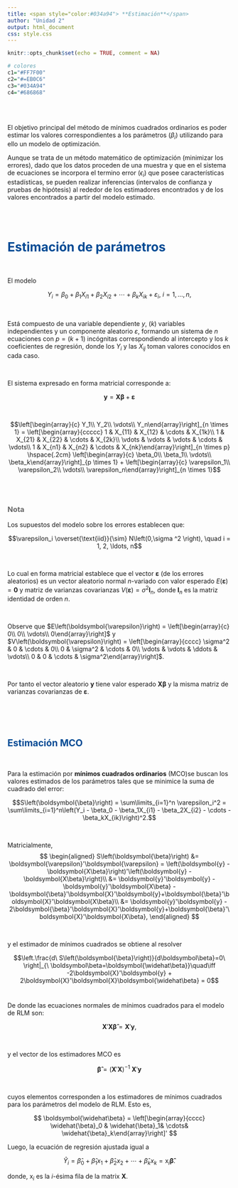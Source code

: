 ```yaml
---
title: <span style="color:#034a94"> **Estimación**</span>
author: "Unidad 2"
output: html_document
css: style.css
---
```


```r
knitr::opts_chunk$set(echo = TRUE, comment = NA)

# colores
c1="#FF7F00"
c2="#=EB0C6"
c3="#034A94"
c4="#686868"

```

<br/><br/>

El objetivo principal del método de mínimos cuadrados ordinarios es poder estimar los valores correspondientes a los parámetros ($\beta_i$) utilizando para ello un modelo de optimización.

Aunque se trata de un método matemático de optimización (minimizar los errores), dado que los datos proceden de una muestra y que en el sistema de ecuaciones se incorpora el termino error ($\epsilon_{i}$) que posee características estadísticas, se pueden realizar inferencias (intervalos de confianza y pruebas de hipótesis) al rededor de los estimadores encontrados y de los valores encontrados a partir del modelo estimado.



<br/><br/>


# <span style="color:#034a94">**Estimación de parámetros **</span>

<br/>

El modelo 

<div class="content-box-blue">
$$Y_i = \beta_0 + \beta_1X_{i1} + \beta_2X_{i2} + \cdots + \beta_kX_{ik} + \varepsilon_i,\ i = 1, \ldots, n,$$
</div>

<br/>

Está compuesto de una variable dependiente $y$, ($k$) variables independientes  y un componente aleatorio $\varepsilon$, formando un sistema de $n$ ecuaciones con $p = (k + 1)$ incógnitas correspondiendo al intercepto y los $k$ coeficientes de regresión, donde los $Y_i$ y las $X_{ij}$ toman valores conocidos en cada caso.

<br/>


El sistema expresado en forma matricial corresponde a:

<div class="content-box-blue">
$$
\boldsymbol{y} = \boldsymbol{X\beta} + \boldsymbol{\varepsilon}
$$
</div>

<br/>



$$\left[\begin{array}{c} Y_1\\ Y_2\\ \vdots\\ Y_n\end{array}\right]_{n \times 1} = 
\left[\begin{array}{ccccc} 1 & X_{11} & X_{12} & \cdots & X_{1k}\\ 1 & X_{21} & X_{22} & \cdots & X_{2k}\\ \vdots & \vdots & \vdots & \cdots & \vdots\\ 1 & X_{n1} & X_{n2} & \cdots & X_{nk}\end{array}\right]_{n \times p} \hspace{.2cm}
\left[\begin{array}{c} \beta_0\\ \beta_1\\ \vdots\\ \beta_k\end{array}\right]_{p \times 1} +  
\left[\begin{array}{c} \varepsilon_1\\ \varepsilon_2\\ \vdots\\ \varepsilon_n\end{array}\right]_{n \times 1}$$


<br/><br/>

<div class="content-box-gray">
### <span style="color:#686868"> **Nota**</span>

Los supuestos del modelo sobre los errores establecen que:

$$\varepsilon_i \overset{\text{iid}}{\sim} N\left(0,\sigma ^2 \right), \quad i = 1, 2, \ldots, n$$

<br/>

Lo cual en forma matricial establece que el vector $\boldsymbol{\varepsilon}$ (de los errores aleatorios) es un vector aleatorio normal $n$-variado con valor esperado $E\left(\boldsymbol{\varepsilon}\right) = \boldsymbol{0}$ y matriz de varianzas covarianzas $V\left(\boldsymbol{\varepsilon}\right) = \sigma^2 \boldsymbol{I}_n$, donde $\boldsymbol{I}_n$ es la matriz identidad de orden $n$.

<br/>

Observe que $E\left(\boldsymbol{\varepsilon}\right) = \left[\begin{array}{c} 0\\ 0\\ \vdots\\ 0\end{array}\right]$ y $V\left(\boldsymbol{\varepsilon}\right) = \left[\begin{array}{cccc} \sigma^2 & 0 & \cdots & 0\\ 0 & \sigma^2 & \cdots & 0\\ \vdots & \vdots & \ddots & \vdots\\ 0 & 0 & \cdots & \sigma^2\end{array}\right]$.

<br/>

Por tanto el vector aleatorio $\boldsymbol{y}$ tiene valor esperado $\boldsymbol{X\beta}$ y la misma matriz de varianzas covarianzas de $\boldsymbol{\varepsilon}$.

</div>

<br/><br/><br/>

## <span style="color:#034a94">**Estimación MCO**</span>

<br/>


Para la estimación por **mínimos cuadrados ordinarios**  (MCO)se buscan los valores estimados de los parámetros tales que se minimice la suma de cuadrado del error:

<div class="content-box-blue">
$$S\left(\boldsymbol{\beta}\right) = \sum\limits_{i=1}^n \varepsilon_i^2 = \sum\limits_{i=1}^n\left(Y_i - \beta_0 - \beta_1X_{i1} - \beta_2X_{i2} - \cdots - \beta_kX_{ik}\right)^2.$$
</div>

</br>

Matricialmente, 
$$
\begin{aligned}
	S\left(\boldsymbol{\beta}\right) &= \boldsymbol{\varepsilon}'\boldsymbol{\varepsilon} = \left(\boldsymbol{y} - \boldsymbol{X\beta}\right)'\left(\boldsymbol{y} - \boldsymbol{X\beta}\right)\\
	&= \boldsymbol{y}'\boldsymbol{y} - \boldsymbol{y}'\boldsymbol{X\beta} - \boldsymbol{\beta}'\boldsymbol{X}'\boldsymbol{y}+\boldsymbol{\beta}'\boldsymbol{X}'\boldsymbol{X\beta}\\
	&= \boldsymbol{y}'\boldsymbol{y} - 2\boldsymbol{\beta}'\boldsymbol{X}'\boldsymbol{y}+\boldsymbol{\beta}'\boldsymbol{X}'\boldsymbol{X\beta},
\end{aligned}
$$

</br>

y el estimador de mínimos cuadrados se obtiene al resolver

$$\left.\frac{d\ S\left(\boldsymbol{\beta}\right)}{d\boldsymbol\beta}=0\ \right|_{\ \boldsymbol\beta=\boldsymbol{\widehat\beta}}\quad\iff -2\boldsymbol{X}'\boldsymbol{y} + 2\boldsymbol{X}'\boldsymbol{X}\boldsymbol{\widehat\beta} = 0$$
</br>


De donde las ecuaciones normales de mínimos cuadrados para el modelo de RLM son: 

$$\boldsymbol{X}'\boldsymbol{X\widehat\beta} = \boldsymbol{X}'\boldsymbol{y},$$

</br>

y el vector de los estimadores MCO es 

<div class="content-box-blue">
$$\boldsymbol{\widehat\beta} = \left(\boldsymbol{X}'\boldsymbol{X}\right)^{-1}\ \boldsymbol{X}'\boldsymbol{y}$$ 
</div>

</br>

cuyos elementos corresponden a los estimadores de mínimos cuadrados para los parámetros del modelo de RLM. Esto es,

$$
\boldsymbol{\widehat\beta} = \left[\begin{array}{cccc} \widehat{\beta}_0 & \widehat{\beta}_1& \cdots& \widehat{\beta}_k\end{array}\right]'
$$

Luego, la ecuación de regresión ajustada igual a 

$$
\widehat{Y}_i = \widehat{\beta}_0 + \widehat{\beta}_1x_1 + \widehat{\beta}_2x_2 + \cdots + \widehat{\beta}_kx_k = \text{x}_i\boldsymbol{\widehat\beta}.
$$

donde, $\text{x}_i$ es la $i$-ésima fila de la matrix $\boldsymbol{X}$.


</br></br></br>



